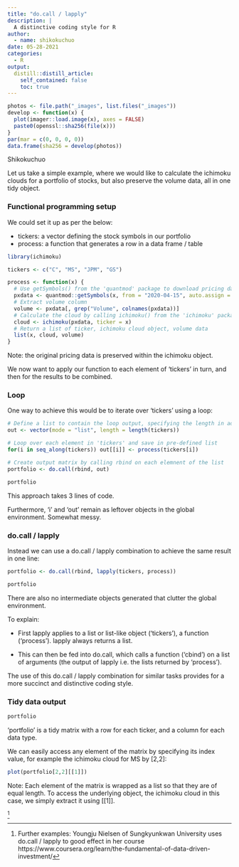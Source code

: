 ```yaml
---
title: "do.call / lapply"
description: |
  A distinctive coding style for R
author:
  - name: shikokuchuo
date: 05-28-2021
categories:
  - R
output:
  distill::distill_article:
    self_contained: false
    toc: true
---
```


```r

photos <- file.path("_images", list.files("_images"))
develop <- function(x) {
  plot(imager::load.image(x), axes = FALSE)
  paste0(openssl::sha256(file(x)))
}
par(mar = c(0, 0, 0, 0))
data.frame(sha256 = develop(photos))

```
<aside> Shikokuchuo </aside>

Let us take a simple example, where we would like to calculate the ichimoku clouds for a portfolio of stocks, but also preserve the volume data, all in one tidy object.

### Functional programming setup

We could set it up as per the below:

- tickers: a vector defining the stock symbols in our portfolio
- process: a function that generates a row in a data frame / table

```r
library(ichimoku)

tickers <- c("C", "MS", "JPM", "GS")

process <- function(x) {
  # Use getSymbols() from the 'quantmod' package to download pricing data
  pxdata <- quantmod::getSymbols(x, from = "2020-04-15", auto.assign = FALSE)
  # Extract volume column
  volume <- pxdata[, grep("Volume", colnames(pxdata))]
  # Calculate the cloud by calling ichimoku() from the 'ichimoku' package
  cloud <- ichimoku(pxdata, ticker = x)
  # Return a list of ticker, ichimoku cloud object, volume data
  list(x, cloud, volume)
}

```
<aside> Note: the original pricing data is preserved within the ichimoku object.</aside> 

We now want to apply our function to each element of 'tickers' in turn, and then for the results to be combined.

### Loop

One way to achieve this would be to iterate over 'tickers' using a loop:

```r

# Define a list to contain the loop output, specifying the length in advance as good practice
out <- vector(mode = "list", length = length(tickers))

# Loop over each element in 'tickers' and save in pre-defined list
for(i in seq_along(tickers)) out[[i]] <- process(tickers[i])

# Create output matrix by calling rbind on each elemnent of the list
portfolio <- do.call(rbind, out)

portfolio

```

This approach takes 3 lines of code.

Furthermore, 'i' and 'out' remain as leftover objects in the global environment. Somewhat messy.

### do.call / lapply

Instead we can use a do.call / lapply combination to achieve the same result in one line:

```r

portfolio <- do.call(rbind, lapply(tickers, process))

portfolio

```

There are also no intermediate objects generated that clutter the global environment.

To explain:

- First lapply applies to a list or list-like object ('tickers'), a function ('process'). lapply always returns a list.

- This can then be fed into do.call, which calls a function ('cbind') on a list of arguments (the output of lapply i.e. the lists returned by 'process').

The use of this do.call / lapply combination for similar tasks provides for a more succinct and distinctive coding style.

### Tidy data output

```r
portfolio
```

'portfolio' is a tidy matrix with a row for each ticker, and a column for each data type.

We can easily access any element of the matrix by specifying its index value, for example the ichimoku cloud for MS by [2,2]:

```r
plot(portfolio[2,2][[1]])
```
<aside>Note: Each element of the matrix is wrapped as a list so that they are of equal length. To access the underlying object, the ichimoku cloud in this case, we simply extract it using [[1]].</aside>

^[Further examples: Youngju Nielsen of Sungkyunkwan University uses do.call / lapply to good effect in her course https://www.coursera.org/learn/the-fundamental-of-data-driven-investment/]

